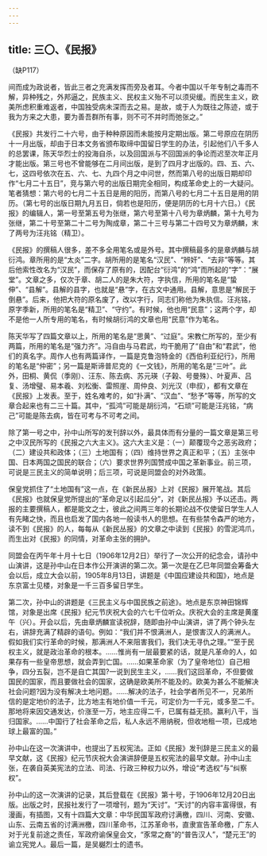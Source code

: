 ```yaml
---
---
---
```

title: 三〇、《民报》
---



（缺P117）

间而成为政说者，皆此三者之充满发挥而旁及者耳。今者中国以千年专制之毒而不解，异种残之，外邦逼之，民族主义、民权主义殆不可以须臾缓。而民生主义，欧美所虑积重难返者，中国独受病未深而去之易。是故，或于人为既往之陈迹，或于我为方来之大患，要为善吾群所有事，则不可不并时而弛张之。”

《民报》共发行二十六号，由于种种原因而未能按月定期出版。第二号原应在阴历十一月出版，却由于日本文务省颁布取缔中国留日学生的办法，引起他们八千多人的总罢课，陈天华烈士的投海自杀，以及回国派与不回国派的争论而迟至次年正月才能出版。第三号也不曾能够在二月间出版，是到了四月才出版的。四、五、六、七，这四号依次在五、六、七、九四个月之中问世，然而第八号的出版日期却印作“七月二十五日”，竞与第六号的出版日期完全相同，构成革命史上的一大疑问。笔者猜想：第六号的七月二十五日是用的阳历，而第八号的七月二十五日是用的阴历。（第七号的出版日期九月五日，倘若也是阳历，便是阴历的七月十六日。）《民报》的编辑人，第一号至第五号为张继，第六号至第十八号为章炳麟，第十九号为张继，第二十号至第二十二号为陶成章，第二十三号与第二十四号又为章炳麟，末了两号为汪兆铭（精卫）。

《民报》的撰稿人很多，差不多全用笔名或是外号。其中撰稿最多的是章炳麟与胡衍鸿。章所用的是“太炎”二字。胡所用的是笔名“汉民”、“辨奸”、“去非”等等。其后他索性改名为“汉民”，而保存了原有的，因配台“衍鸿”的“鸿”而所起的“字”：“展堂”。文章之多，仅次于章、胡二人的是朱大符，字执信，所用的笔名是“蛰伸”、“县解”。县解的县字，也就是“悬”字，在古文中通用。县解，意思是“解民于倒悬”。后来，他把大符的原名废了，改以字行，同志们称他为朱执信。汪兆铭，原字季新，所用的笔名是“精卫”、“守约”。有时候，他也用“民意”；这两个字，却不是他一人所专用的笔名，有时候胡衍鸿的文章也用“民意”作为笔名。

陈天华写了四篇文章以上，所用的笔名是“思黄”、“过庭”。宋教仁所写的，至少有两篇，所用的笔名是“强力齐”。冯自由与马君武，均干脆用了“自由”和“君武”，他们的真名字。周作人也有两篇译作，一篇是克鲁泡特金的《西伯利亚纪行》，所用的笔名是“仲密”；另一篇是斯谛普尼克的《一文钱》，所用的笔名是“三叶”。此外，田桐、黄侃（季刚）、汪东、陈去病、苏元瑛（子榖、号曼殊）、叶夏声、吕复、汤增璧、易本羲、刘松衡、雷照崖、周仲良、刘光汉（申叔），都有文章在《民报》上发表。至于，姓名难考的，如“扑满”、“汉血”、“愁予”等等，所写的文章合起来也有二三十篇。其中，“孤鸿”可能是胡衍鸿，“石顽”可能是汪兆铭，“病己”可能是陈去病，皆在可考与不可考之间。

除了第一号之中，孙中山所写的发刊辞以外，最具体而有分量的一篇文章是第三号之中汉民所写的《民报之六大主义》。这六大主义是：（一）颠覆现今之恶劣政府；（二）建设共和政体；（三）土地国有；（四）维持世界之真正和平；（五）主张中国、日本两国之国民的联合；（六）要求世界列国赞成中国之革新事业。前三项，可说是三民主义的简单说明；后三项，可说是同盟会的对外政策。

保皇党抓住了“土地国有”这一点，在《新民丛报》上对《民报》展开笔战。其后《民报》也就保皇党所提出的“革命足以引起瓜分”，对《新民丛报》予以还击。两报的主要撰稿人，都是能文之士，彼此之间两三年的长期论战不仅使留日学生人人有先睹之快，而且也启发了国内各地一般读书人的思想。在有些禁令森严的地方，读不到《民报》的人，每每从《新民丛报》的文章之中读到《民报》的雪泥鸿爪，而生出对《民报》的同情，对革命主张的拥护。

同盟会在丙午年十月十七日（1906年12月2日）举行了一次公开的纪念会，请孙中山演讲，这是孙中山在日本作公开演讲的第二次。第一次是在乙巳年同盟会筹备大会以后，成立大会以前，1905年8月13日，讲题是《中国应建设共和国》，地点是东京富士见楼，对象是一千三百多留日学生。

第二次，孙中山的讲题是《三民主义与中国民族之前途》。地点是东京神田锦辉馆，对象是出席《民报》纪元节庆祝大会的六七千位听众。庆祝大会的主席是黄廑午（兴）。开会以后，先由章炳麟宣读祝辞，随即由孙中山演讲，讲了两个钟头左右，讲辞充满了精辟的语句。例如：“我们并不恨满洲人，是恨害汉人的满洲人。假如我们实行革命的时候，那满洲人不来阻害我们，我们决无寻仇之理。”“至于民权主义，就是政治革命的根本。……惟尚有一层最要紧的话，就是凡革命的人，如果存有一些皇帝思想，就会弄到亡国。……如果革命家（为了皇帝地位）自己相争，四分五裂，岂不是自亡其国?一说到民生主义，……我们这回革命，不但要做国民的国家，而且要做社会的国家，这确是欧美所不能及的。欧美为甚么不能解决社会问题?因为没有解决土地问题。……解决的法子，社会学者所见不一，兄弟所信的是定地价的法子，比方地主有地价值一千元，可定价为一千元，或多至二千。那地将来因交通发达，价涨至一万，地主应得二千，已属有益无损。赢利八干，当归国家。……中国行了社会革命之后，私人永远不用纳税，但收地租一项，已成地球上最富的国。”

孙中山在这一次演讲中，也提出了五权宪法。正如《民报》发刊辞是三民主义的最早文献，这《民报》纪元节庆祝大会演讲辞便是五权宪法的最早文献。孙中山主张，在袭自英美宪法的立法、司法、行政三种权力以外，增设“考选权”与“纠察权”。

孙中山的这一次演讲的记录，其后登载在《民报》第十号，于1906年12月20日出版。出版之时，民报社发行了一项增刊，题为“天讨”。“天讨”的内容丰富得很，有漫画，有插图，又有十四篇大文章：中华民国军政府讨满檄，四川、河南、安徽、山东、云南五省的讨满洲檄，四川革命书，江苏革命书，直隶宣告革命檄，广东人对于光复前途之责任，军政府谕保皇会文，“豕常之裔”的“普告汉人”，“楚元王”的谕立宪党人。最后一篇，是吴樾烈士的遗书。